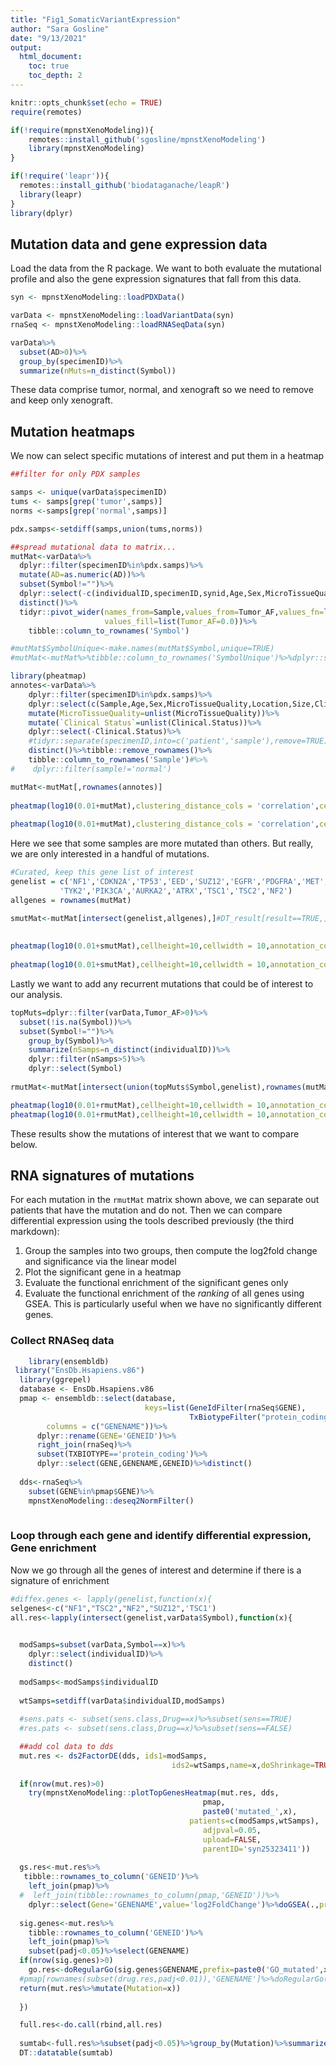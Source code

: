 ```yaml
---
title: "Fig1_SomaticVariantExpression"
author: "Sara Gosline"
date: "9/13/2021"
output:  
  html_document:
    toc: true
    toc_depth: 2
---
```


```r
knitr::opts_chunk$set(echo = TRUE)
require(remotes)

if(!require(mpnstXenoModeling)){
    remotes::install_github('sgosline/mpnstXenoModeling')
    library(mpnstXenoModeling)
}

if(!require('leapr')){
  remotes::install_github('biodataganache/leapR')
  library(leapr)
}
library(dplyr)
```


## Mutation data and gene expression data

Load the data from the R package. We want to both evaluate the mutational profile and also the gene expression signatures that fall from this data.

```r
syn <- mpnstXenoModeling::loadPDXData()

varData <- mpnstXenoModeling::loadVariantData(syn)
rnaSeq <- mpnstXenoModeling::loadRNASeqData(syn)

varData%>%
  subset(AD>0)%>%
  group_by(specimenID)%>%
  summarize(nMuts=n_distinct(Symbol))
```

These data comprise tumor, normal, and xenograft so we need to remove and keep only xenograft.

## Mutation heatmaps

We now can select specific mutations of interest and put them in a heatmap

```r
##filter for only PDX samples

samps <- unique(varData$specimenID)
tums <- samps[grep('tumor',samps)]
norms <-samps[grep('normal',samps)]

pdx.samps<-setdiff(samps,union(tums,norms))

##spread mutational data to matrix...
mutMat<-varData%>%
  dplyr::filter(specimenID%in%pdx.samps)%>%
  mutate(AD=as.numeric(AD))%>%
  subset(Symbol!="")%>%
  dplyr::select(-c(individualID,specimenID,synid,Age,Sex,MicroTissueQuality,Location,Size,Clinical.Status,AD))%>%
  distinct()%>%
  tidyr::pivot_wider(names_from=Sample,values_from=Tumor_AF,values_fn=list(Tumor_AF=max),
                     values_fill=list(Tumor_AF=0.0))%>%
    tibble::column_to_rownames('Symbol')

#mutMat$SymbolUnique<-make.names(mutMat$Symbol,unique=TRUE)
#mutMat<-mutMat%>%tibble::column_to_rownames('SymbolUnique')%>%dplyr::select(-Symbol)

library(pheatmap)
annotes<-varData%>%
    dplyr::filter(specimenID%in%pdx.samps)%>%
    dplyr::select(c(Sample,Age,Sex,MicroTissueQuality,Location,Size,Clinical.Status))%>%
    mutate(MicroTissueQuality=unlist(MicroTissueQuality))%>%
    mutate(`Clinical Status`=unlist(Clinical.Status))%>%
    dplyr::select(-Clinical.Status)%>%
    #tidyr::separate(specimenID,into=c('patient','sample'),remove=TRUE)%>%
    distinct()%>%tibble::remove_rownames()%>%
    tibble::column_to_rownames('Sample')#%>%
#    dplyr::filter(sample!='normal')

mutMat<-mutMat[,rownames(annotes)]
  
pheatmap(log10(0.01+mutMat),clustering_distance_cols = 'correlation',cellwidth = 10,annotation_col = annotes,labels_row = rep("",nrow(mutMat)))
   
pheatmap(log10(0.01+mutMat),clustering_distance_cols = 'correlation',cellwidth = 10,annotation_col = annotes,labels_row = rep("",nrow(mutMat)),filename='allMutations.png')

```

Here we see that some samples are more mutated than others. But really, we are only interested in a handful of mutations. 

```r
#Curated, keep this gene list of interest
genelist = c('NF1','CDKN2A','TP53','EED','SUZ12','EGFR','PDGFRA','MET','BRAF',
           'TYK2','PIK3CA','AURKA2','ATRX','TSC1','TSC2','NF2')
allgenes = rownames(mutMat)

smutMat<-mutMat[intersect(genelist,allgenes),]#DT_result[result==TRUE,]$allgenes,rownames(annotes)]
  
 
pheatmap(log10(0.01+smutMat),cellheight=10,cellwidth = 10,annotation_col = annotes)
 
pheatmap(log10(0.01+smutMat),cellheight=10,cellwidth = 10,annotation_col = annotes,filename='selectedMutations.png')
```


Lastly we want to add any recurrent mutations that could be of interest to our analysis.

```r

topMuts=dplyr::filter(varData,Tumor_AF>0)%>%
  subset(!is.na(Symbol))%>%
  subset(Symbol!="")%>%
    group_by(Symbol)%>%
    summarize(nSamps=n_distinct(individualID))%>%
    dplyr::filter(nSamps>5)%>%
    dplyr::select(Symbol)
 
rmutMat<-mutMat[intersect(union(topMuts$Symbol,genelist),rownames(mutMat)),rownames(annotes)]

pheatmap(log10(0.01+rmutMat),cellheight=10,cellwidth = 10,annotation_col = annotes)
pheatmap(log10(0.01+rmutMat),cellheight=10,cellwidth = 10,annotation_col = annotes,filename='selectedAndRecMutations.png')

```

These results show the mutations of interest that we want to compare below.

## RNA signatures of mutations

For each mutation in the `rmutMat` matrix shown above, we  can separate out patients that have the mutation and do not. Then we can compare differential expression using the tools described previously (the third markdown):

1. Group the samples into two groups, then compute the log2fold change and significance via the linear model
2. Plot the significant gene in a heatmap
3. Evaluate the functional enrichment of the significant genes only
4. Evaluate the functional enrichment of the _ranking_ of all genes using GSEA. This is particularly useful when we have no significantly different genes.


### Collect RNASeq data

```r
    library(ensembldb)
 library("EnsDb.Hsapiens.v86")
  library(ggrepel)
  database <- EnsDb.Hsapiens.v86
  pmap <- ensembldb::select(database, 
                              keys=list(GeneIdFilter(rnaSeq$GENE),
                                        TxBiotypeFilter("protein_coding")),
        columns = c("GENENAME"))%>%
      dplyr::rename(GENE='GENEID')%>%
      right_join(rnaSeq)%>%
      subset(TXBIOTYPE=='protein_coding')%>%
      dplyr::select(GENE,GENENAME,GENEID)%>%distinct()
  
  dds<-rnaSeq%>%
    subset(GENE%in%pmap$GENE)%>%
    mpnstXenoModeling::deseq2NormFilter()
  
```


### Loop through each gene and identify differential expression, Gene enrichment

Now we go through all the genes of interest and determine if there is a signature of enrichment

```r


#diffex.genes <- lapply(genelist,function(x){
selgenes<-c("NF1","TSC2","NF2","SUZ12",'TSC1')
all.res<-lapply(intersect(genelist,varData$Symbol),function(x){
  

  modSamps=subset(varData,Symbol==x)%>%
    dplyr::select(individualID)%>%
    distinct()
  
  modSamps<-modSamps$individualID
  
  wtSamps=setdiff(varData$individualID,modSamps)
  
  #sens.pats <- subset(sens.class,Drug==x)%>%subset(sens==TRUE)
  #res.pats <- subset(sens.class,Drug==x)%>%subset(sens==FALSE)

  ##add col data to dds
  mut.res <- ds2FactorDE(dds, ids1=modSamps,
                                    ids2=wtSamps,name=x,doShrinkage=TRUE)
  
  if(nrow(mut.res)>0)
    try(mpnstXenoModeling::plotTopGenesHeatmap(mut.res, dds,
                                           pmap,                                        
                                           paste0('mutated_',x),
                                        patients=c(modSamps,wtSamps),
                                           adjpval=0.05, 
                                           upload=FALSE, 
                                           parentID='syn25323411'))
  
  gs.res<-mut.res%>%
   tibble::rownames_to_column('GENEID')%>%
    left_join(pmap)%>%
  #  left_join(tibble::rownames_to_column(pmap,'GENEID'))%>%
    dplyr::select(Gene='GENENAME',value='log2FoldChange')%>%doGSEA(.,prefix=paste0('GSEA_mutated',x))
  
  sig.genes<-mut.res%>%    
    tibble::rownames_to_column('GENEID')%>%
    left_join(pmap)%>%
    subset(padj<0.05)%>%select(GENENAME)
  if(nrow(sig.genes)>0)
    go.res<-doRegularGo(sig.genes$GENENAME,prefix=paste0('GO_mutated',x))
  #pmap[rownames(subset(drug.res,padj<0.01)),'GENENAME']%>%doRegularGo(prefix=x)
  return(mut.res%>%mutate(Mutation=x))
  
  })

  full.res<-do.call(rbind,all.res)
  
  sumtab<-full.res%>%subset(padj<0.05)%>%group_by(Mutation)%>%summarize(count=n())
  DT::datatable(sumtab)
```

#